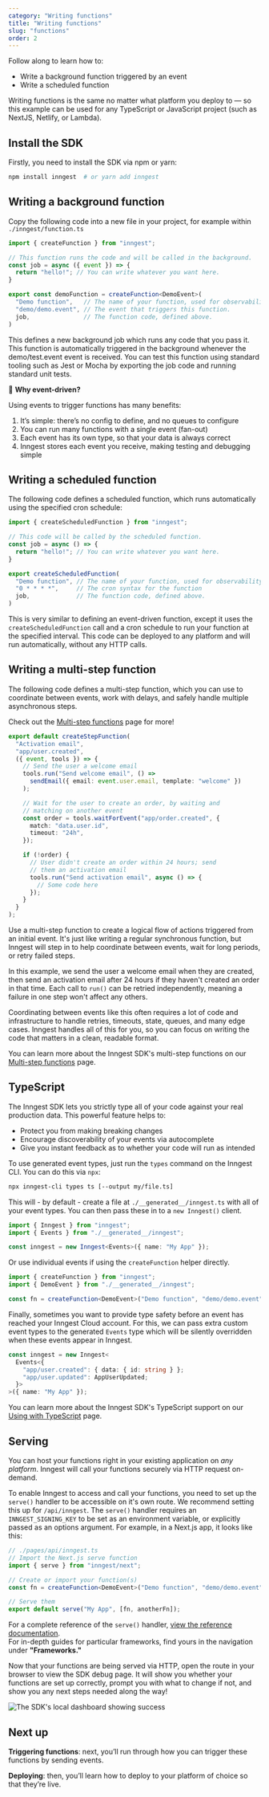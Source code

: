 ```yaml
---
category: "Writing functions"
title: "Writing functions"
slug: "functions"
order: 2
---
```



Follow along to learn how to:

- Write a background function triggered by an event
- Write a scheduled function

Writing functions is the same no matter what platform you deploy to — so this example can be used for any TypeScript or JavaScript project (such as NextJS, Netlify, or Lambda).

## Install the SDK

Firstly, you need to install the SDK via npm or yarn:

```bash
npm install inngest  # or yarn add inngest
```

## Writing a background function

Copy the following code into a new file in your project, for example within `./inngest/function.ts`

```typescript
import { createFunction } from "inngest";

// This function runs the code and will be called in the background.
const job = async ({ event }) => {
  return "hello!"; // You can write whatever you want here.
}

export const demoFunction = createFunction<DemoEvent>(
  "Demo function",   // The name of your function, used for observability.
  "demo/demo.event", // The event that triggers this function.
  job,               // The function code, defined above.
)
```

This defines a new background job which runs any code that you pass it.  This function is automatically triggered in the background whenever the demo/test.event event is received.  You can test this function using standard tooling such as Jest or Mocha by exporting the job code and running standard unit tests.

<aside className="mt-6">

💁 **Why event-driven?**

Using events to trigger functions has many benefits:

1. It’s simple:  there’s no config to define, and no queues to configure
2. You can run many functions with a single event (fan-out)
3. Each event has its own type, so that your data is always correct
4. Inngest stores each event you receive, making testing and debugging simple

</aside>

## Writing a scheduled function

The following code defines a scheduled function, which runs automatically using the specified cron schedule:

```typescript
import { createScheduledFunction } from "inngest";

// This code will be called by the scheduled function.
const job = async () => {
  return "hello!"; // You can write whatever you want here.
}

export createScheduledFunction(
  "Demo function", // The name of your function, used for observability.
  "0 * * * *",     // The cron syntax for the function
  job,             // The function code, defined above.
)
```

This is very similar to defining an event-driven function, except it uses the `createScheduledFunction` call and a cron schedule to run your function at the specified interval.  This code can be deployed to any platform and will run automatically, without any HTTP calls.

## Writing a multi-step function

The following code defines a multi-step function, which you can use to coordinate between events, work with delays, and safely handle multiple asynchronous steps.

<aside>Check out the <a href="/docs/functions/multi-step">Multi-step functions</a> page for more!</aside>

```typescript
export default createStepFunction(
  "Activation email",
  "app/user.created",
  ({ event, tools }) => {
    // Send the user a welcome email
    tools.run("Send welcome email", () =>
      sendEmail({ email: event.user.email, template: "welcome" })
    );

    // Wait for the user to create an order, by waiting and
    // matching on another event
    const order = tools.waitForEvent("app/order.created", {
      match: "data.user.id",
      timeout: "24h",
    });

    if (!order) {
      // User didn't create an order within 24 hours; send
      // them an activation email
      tools.run("Send activation email", async () => {
        // Some code here
      });
    }
  }
);
```

Use a multi-step function to create a logical flow of actions triggered from an initial event. It's just like writing a regular synchronous function, but Inngest will step in to help coordinate between events, wait for long periods, or retry failed steps.

In this example, we send the user a welcome email when they are created, then send an activation email after 24 hours if they haven't created an order in that time. Each call to `run()` can be retried independently, meaning a failure in one step won't affect any others.

Coordinating between events like this often requires a lot of code and infrastructure to handle retries, timeouts, state, queues, and many edge cases. Inngest handles all of this for you, so you can focus on writing the code that matters in a clean, readable format.

You can learn more about the Inngest SDK's multi-step functions on our [Multi-step functions](/docs/functions/multi-step) page.

## TypeScript

The Inngest SDK lets you strictly type all of your code against your real production data. This powerful feature helps to:

- Protect you from making breaking changes
- Encourage discoverability of your events via autocomplete
- Give you instant feedback as to whether your code will run as intended

To use generated event types, just run the `types` command on the Inngest CLI. You can do this via `npx`:

```sh
npx inngest-cli types ts [--output my/file.ts]
```

This will - by default - create a file at `./__generated__/inngest.ts` with all of your event types. You can then pass these in to a `new Inngest()` client.

```typescript
import { Inngest } from "inngest";
import { Events } from "./__generated__/inngest";

const inngest = new Inngest<Events>({ name: "My App" });
```

Or use individual events if using the `createFunction` helper directly.

```typescript
import { createFunction } from "inngest";
import { DemoEvent } from "./__generated__/inngest";

const fn = createFunction<DemoEvent>("Demo function", "demo/demo.event", job);
```

Finally, sometimes you want to provide type safety before an event has reached your Inngest Cloud account. For this, we can pass extra custom event types to the generated `Events` type which will be silently overridden when these events appear in Inngest.

```typescript
const inngest = new Inngest<
  Events<{
    "app/user.created": { data: { id: string } };
    "app/user.updated": AppUserUpdated;
  }>
>({ name: "My App" });
```

You can learn more about the Inngest SDK's TypeScript support on our [Using with TypeScript](/docs/typescript) page.

## Serving

You can host your functions right in your existing application on _any platform_. Inngest will call your functions securely via HTTP request on-demand.

To enable Inngest to access and call your functions, you need to set up the `serve()` handler to be accessible on it's own route. We recommend setting this up for `/api/inngest`. The `serve()` handler requires an `INNGEST_SIGNING_KEY` to be set as an environment variable, or explicitly passed as an options argument. For example, in a Next.js app, it looks like this:

```typescript
// ./pages/api/inngest.ts
// Import the Next.js serve function
import { serve } from "inngest/next";

// Create or import your function(s)
const fn = createFunction<DemoEvent>("Demo function", "demo/demo.event", job);

// Serve them
export default serve("My App", [fn, anotherFn]);
```

<aside>
  For a complete reference of the <code>serve()</code> handler, <a href="/docs/reference/sdk/serve">view the reference documentation</a>.<br/>
  For in-depth guides for particular frameworks, find yours in the navigation under <strong>"Frameworks."</strong>
</aside>

Now that your functions are being served via HTTP, open the route in your browser to view the SDK debug page. It will show you whether your functions are set up correctly, prompt you with what to change if not, and show you any next steps needed along the way!

![The SDK's local dashboard showing success](/assets/docs/sdk/landing.png)

## Next up

**Triggering functions**: next, you’ll run through how you can trigger these functions by sending events.

**Deploying**: then, you’ll learn how to deploy to your platform of choice so that they’re live.
